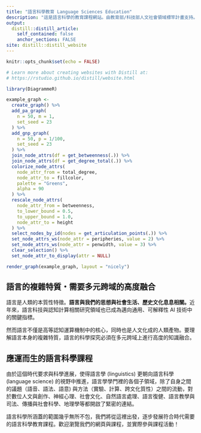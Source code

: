 ```yaml
---
title: "語言科學教育 Language Sciences Education"
description: "這是語言科學的教育課程網站。由教育部/科技部人文社會領域標竿計畫支持。"
output:
  distill::distill_article:
    self_contained: false
    anchor_sections: FALSE
site: distill::distill_website
---
```


```r
knitr::opts_chunk$set(echo = FALSE)

# Learn more about creating websites with Distill at:
# https://rstudio.github.io/distill/website.html

```

<div class='index-title' style="align:center;">

</div>

```r
library(DiagrammeR)

example_graph <-
  create_graph() %>%
  add_pa_graph(
    n = 50, m = 1,
    set_seed = 23
  ) %>%
  add_gnp_graph(
    n = 50, p = 1/100,
    set_seed = 23
  ) %>%
  join_node_attrs(df = get_betweenness(.)) %>%
  join_node_attrs(df = get_degree_total(.)) %>%
  colorize_node_attrs(
    node_attr_from = total_degree,
    node_attr_to = fillcolor,
    palette = "Greens",
    alpha = 90
  ) %>%
  rescale_node_attrs(
    node_attr_from = betweenness,
    to_lower_bound = 0.5,
    to_upper_bound = 1.0,
    node_attr_to = height
  ) %>%
  select_nodes_by_id(nodes = get_articulation_points(.)) %>%
  set_node_attrs_ws(node_attr = peripheries, value = 2) %>%
  set_node_attrs_ws(node_attr = penwidth, value = 3) %>%
  clear_selection() %>%
  set_node_attr_to_display(attr = NULL)

render_graph(example_graph, layout = "nicely")
```

## 語言的複雜特質・需要多元跨域的高度融合
語言是人類的本質性特徵。**語言與我們的思想與社會生活、歷史文化息息相關。**近年來，語言科技與認知計算相關研究領域也已成為邁向通用、可解釋性 AI 技術中的關鍵指標。  

然而語言不僅是高等認知運算機制中的核心，同時也是人文化成的人類產物。要理解語言本身的複雜特質，語言的科學探究必須在多元跨域上進行高度的知識融合。

## 應運而生的語言科學課程
由於這個時代要求與科學進展，使得語言學 (linguistics) 更朝向語言科學 (language science) 的視野中推進，語言學學門裡的各個子領域，除了自身之間的議題（語音、語法、語意) 與方法（實驗、計算、跨文化質性）之間的流動，對於數位人文與創作、神經心理、社會文化、自然語言處理、語言復健、語言教學與司法、傳播與社會科學、地理學等都開啟了緊密的連結。

語言科學所涵蓋的範圍幾乎無所不包，我們將從這裡出發，逐步發展符合時代需要的語言科學教育課程。歡迎瀏覽我們的網頁與課程，並實際參與課程活動！



